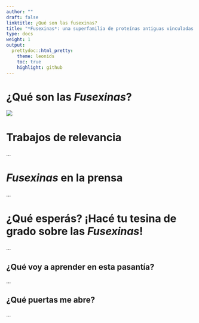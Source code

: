 ```yaml
---
author: ""
draft: false
linktitle: ¿Qué son las fusexinas?
title: "*Fusexinas*: una superfamilia de proteínas antiguas vinculadas al orígen de los eucariotas"
type: docs
weight: 1
output:
  prettydoc::html_pretty:
    theme: leonids
    toc: true
    highlight: github
---
```


# ¿Qué son las _Fusexinas_?
![](imgs/meet_fusexins_spa.png)

# Trabajos de relevancia
...

# _Fusexinas_ en la prensa
...

# ¿Qué esperás? ¡Hacé tu tesina de grado sobre las _Fusexinas_!
...

## ¿Qué voy a aprender en esta pasantía?
...

## ¿Qué puertas me abre?
...
